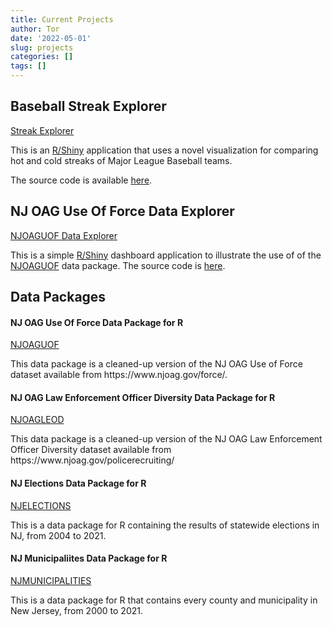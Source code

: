 ```yaml
---
title: Current Projects
author: Tor
date: '2022-05-01'
slug: projects
categories: []
tags: []
---
```

## Baseball Streak Explorer
[Streak Explorer](https://shiny.tor-gu.com/streak-explorer) 

This is an [R/Shiny](https://shiny.rstudio.com/) application that uses a novel visualization for comparing hot and cold streaks of Major League Baseball teams.

The source code is available [here](https://github.com/tor-gu/streakexplorer).

## NJ OAG Use Of Force Data Explorer
[NJOAGUOF Data Explorer](https://shiny.tor-gu.com/njoaguof/)

This is a simple [R/Shiny](https://shiny.rstudio.com/) dashboard application to illustrate the use of
of the [NJOAGUOF](https://github.com/tor-gu/njoaguof/blob/main/README.md) data package.  The source code is [here](https://github.com/tor-gu/njoaguofdash).

## Data Packages

#### NJ OAG Use Of Force Data Package for R
[NJOAGUOF](https://github.com/tor-gu/njoaguof/#readme)

This data package is a cleaned-up version of the NJ OAG Use of Force dataset available from https://www.njoag.gov/force/.

#### NJ OAG Law Enforcement Officer Diversity Data Package for R
[NJOAGLEOD](https://github.com/tor-gu/njoagleod#readme)

This data package is a cleaned-up version of the NJ OAG Law Enforcement Officer Diversity dataset available from https://www.njoag.gov/policerecruiting/

#### NJ Elections Data Package for R

[NJELECTIONS](https://github.com/tor-gu/njelections/#readme)

This is a data package for R containing the results of statewide elections in NJ, from 2004 to 2021.

#### NJ Municipaliites Data Package for R

[NJMUNICIPALITIES](https://github.com/tor-gu/njmunicipalities#readme)

This is a data package for R that contains every county and municipality in New Jersey, from 2000 to 2021.

